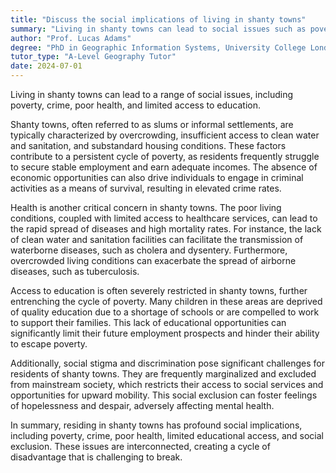 ```yaml
---
title: "Discuss the social implications of living in shanty towns"
summary: "Living in shanty towns can lead to social issues such as poverty, crime, poor health, and limited access to education."
author: "Prof. Lucas Adams"
degree: "PhD in Geographic Information Systems, University College London"
tutor_type: "A-Level Geography Tutor"
date: 2024-07-01
---
```


Living in shanty towns can lead to a range of social issues, including poverty, crime, poor health, and limited access to education.

Shanty towns, often referred to as slums or informal settlements, are typically characterized by overcrowding, insufficient access to clean water and sanitation, and substandard housing conditions. These factors contribute to a persistent cycle of poverty, as residents frequently struggle to secure stable employment and earn adequate incomes. The absence of economic opportunities can also drive individuals to engage in criminal activities as a means of survival, resulting in elevated crime rates.

Health is another critical concern in shanty towns. The poor living conditions, coupled with limited access to healthcare services, can lead to the rapid spread of diseases and high mortality rates. For instance, the lack of clean water and sanitation facilities can facilitate the transmission of waterborne diseases, such as cholera and dysentery. Furthermore, overcrowded living conditions can exacerbate the spread of airborne diseases, such as tuberculosis.

Access to education is often severely restricted in shanty towns, further entrenching the cycle of poverty. Many children in these areas are deprived of quality education due to a shortage of schools or are compelled to work to support their families. This lack of educational opportunities can significantly limit their future employment prospects and hinder their ability to escape poverty.

Additionally, social stigma and discrimination pose significant challenges for residents of shanty towns. They are frequently marginalized and excluded from mainstream society, which restricts their access to social services and opportunities for upward mobility. This social exclusion can foster feelings of hopelessness and despair, adversely affecting mental health.

In summary, residing in shanty towns has profound social implications, including poverty, crime, poor health, limited educational access, and social exclusion. These issues are interconnected, creating a cycle of disadvantage that is challenging to break.
    